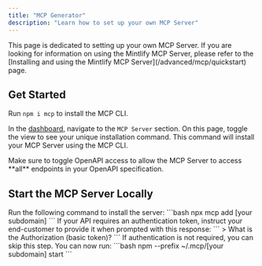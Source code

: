 ```yaml
---
title: "MCP Generator"
description: "Learn how to set up your own MCP Server"
---
```


<Tip>
  This page is dedicated to setting up your own MCP Server. If you are looking
  for information on using the Mintlify MCP Server, please refer to the
  [Installing and using the Mintlify MCP Server](/advanced/mcp/quickstart) page.
</Tip>

## Get Started

Run `npm i mcp` to install the MCP CLI.

In the [dashboard](https://dashboard.mintlify.com/products/mcp), navigate to the `MCP Server` section. On this page, toggle the view to see your unique installation command. This command will install your MCP Server using the MCP CLI.

<Note>
  Make sure to toggle OpenAPI access to allow the MCP Server to access **all**
  endpoints in your OpenAPI specification.
</Note>

## Start the MCP Server Locally

<Steps>
  <Step title="Install the Server through the CLI">
    Run the following command to install the server:
    ```bash
    npx mcp add [your subdomain]
    ```
  </Step>
  <Step title="Add the Authentication Token (if applicable)">
    If your API requires an authentication token, instruct your end-customer to provide it when prompted with this response:
    ```
    > What is the Authorization (basic token)?
    ```
    If authentication is not required, you can skip this step.
  </Step>
  <Step title="Start your MCP Server">
    You can now run:
    ```bash
    npm --prefix ~/.mcp/[your subdomain] start
    ```
  </Step>
</Steps>